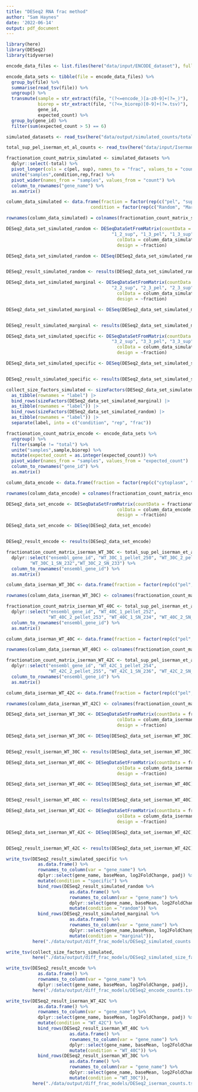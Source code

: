 ```yaml
---
title: "DESeq2 RNA frac method"
author: "Sam Haynes"
date: '2022-06-14'
output: pdf_document
---
```


```r
library(here)
library(DESeq2)
library(tidyverse)

encode_data_files <- list.files(here("data/input/ENCODE_dataset"), full.names = TRUE)

encode_data_sets <- tibble(file = encode_data_files) %>%
  group_by(file) %>%
  summarise(read_tsv(file)) %>%
  ungroup() %>%
  transmute(sample = str_extract(file, "(?<=encode_)[a-z0-9]+(?=_)"),
            biorep = str_extract(file, "(?<=_biorep)[0-9]+(?=.tsv)"),
            gene_id,
            expected_count) %>%
  group_by(gene_id) %>%
  filter(sum(expected_count > 5) == 6)

simulated_datasets <- read_tsv(here("data/output/simulated_counts/total_sup_pel_simulated_noisy_skewed_multi_condition_counts.tsv"))

total_sup_pel_iserman_et_al_counts <- read_tsv(here("data/input/Iserman_et_al_dataset/full_transcript_counts.txt"))
```

```r
fractionation_count_matrix_simulated <- simulated_datasets %>%
  dplyr::select(-total) %>%
  pivot_longer(cols = c(pel, sup), names_to = "frac", values_to = "count")  %>%
  unite("samples",condition,rep,frac) %>%
  pivot_wider(names_from = "samples", values_from = "count") %>%
  column_to_rownames("gene_name") %>%
  as.matrix()

column_data_simulated <- data.frame(fraction = factor(rep(c("pel", "sup"), 9)),
                                condition = factor(rep(c("Random", "Marginal", "Specific"), each = 6)))

rownames(column_data_simulated) = colnames(fractionation_count_matrix_simulated)

DESeq2_data_set_simulated_random <- DESeqDataSetFromMatrix(countData = fractionation_count_matrix_simulated[,c("1_1_pel", "1_1_sup", "1_2_pel",
                                        "1_2_sup", "1_3_pel", "1_3_sup")], 
                                          colData = column_data_simulated[1:6,],
                                          design = ~fraction)

DESeq2_data_set_simulated_random <- DESeq(DESeq2_data_set_simulated_random)


DESeq2_result_simulated_random <- results(DESeq2_data_set_simulated_random)

DESeq2_data_set_simulated_marginal <- DESeqDataSetFromMatrix(countData = fractionation_count_matrix_simulated[,c("2_1_pel", "2_1_sup", "2_2_pel",
                                        "2_2_sup", "2_3_pel", "2_3_sup")], 
                                          colData = column_data_simulated[7:12,],
                                          design = ~fraction)

DESeq2_data_set_simulated_marginal <- DESeq(DESeq2_data_set_simulated_marginal)


DESeq2_result_simulated_marginal <- results(DESeq2_data_set_simulated_marginal)

DESeq2_data_set_simulated_specific <- DESeqDataSetFromMatrix(countData = fractionation_count_matrix_simulated[,c("3_1_pel", "3_1_sup", "3_2_pel",
                                        "3_2_sup", "3_3_pel", "3_3_sup")], 
                                          colData = column_data_simulated[13:18,],
                                          design = ~fraction)

DESeq2_data_set_simulated_specific <- DESeq(DESeq2_data_set_simulated_specific)


DESeq2_result_simulated_specific <- results(DESeq2_data_set_simulated_specific)

collect_size_factors_simulated <- sizeFactors(DESeq2_data_set_simulated_specific) |>
  as_tibble(rownames = "label") |>
  bind_rows(sizeFactors(DESeq2_data_set_simulated_marginal) |>
  as_tibble(rownames = "label")) |>
  bind_rows(sizeFactors(DESeq2_data_set_simulated_random) |>
  as_tibble(rownames = "label")) |>
  separate(label, into = c("condition", "rep", "frac"))
```

```r
fractionation_count_matrix_encode <- encode_data_sets %>%
  ungroup() %>%
  filter(sample != "total") %>%
  unite("samples",sample,biorep) %>%
  mutate(expected_count = as.integer(expected_count)) %>%
  pivot_wider(names_from = "samples", values_from = "expected_count")  %>%
  column_to_rownames("gene_id") %>%
  as.matrix()

column_data_encode <- data.frame(fraction = factor(rep(c("cytoplasm", "nuclear"), each = 2)))

rownames(column_data_encode) = colnames(fractionation_count_matrix_encode)

DESeq2_data_set_encode <- DESeqDataSetFromMatrix(countData = fractionation_count_matrix_encode, 
                                          colData = column_data_encode,
                                          design = ~fraction)

DESeq2_data_set_encode <- DESeq(DESeq2_data_set_encode)


DESeq2_result_encode <- results(DESeq2_data_set_encode)
```

```r
fractionation_count_matrix_iserman_WT_30C <- total_sup_pel_iserman_et_al_counts %>%
  dplyr::select("ensembl_gene_id", "WT_30C_1_pellet_250", "WT_30C_2_pellet_251",
         "WT_30C_1_SN_232","WT_30C_2_SN_233") %>%
  column_to_rownames("ensembl_gene_id") %>%
  as.matrix()

column_data_iserman_WT_30C <- data.frame(fraction = factor(rep(c("pel", "sup"), each = 2)))

rownames(column_data_iserman_WT_30C) <- colnames(fractionation_count_matrix_iserman_WT_30C)

fractionation_count_matrix_iserman_WT_40C <- total_sup_pel_iserman_et_al_counts %>%
  dplyr::select("ensembl_gene_id", "WT_40C_1_pellet_252",
                "WT_40C_2_pellet_253", "WT_40C_1_SN_234", "WT_40C_2_SN_235") %>%
  column_to_rownames("ensembl_gene_id") %>%
  as.matrix()

column_data_iserman_WT_40C <- data.frame(fraction = factor(rep(c("pel", "sup"), each = 2)))

rownames(column_data_iserman_WT_40C) <- colnames(fractionation_count_matrix_iserman_WT_40C)

fractionation_count_matrix_iserman_WT_42C <- total_sup_pel_iserman_et_al_counts %>%
  dplyr::select("ensembl_gene_id", "WT_42C_1_pellet_254",
                "WT_42C_2_pellet_255", "WT_42C_1_SN_236", "WT_42C_2_SN_237") %>%
  column_to_rownames("ensembl_gene_id") %>%
  as.matrix()

column_data_iserman_WT_42C <- data.frame(fraction = factor(rep(c("pel", "sup"), each = 2)))

rownames(column_data_iserman_WT_42C) <- colnames(fractionation_count_matrix_iserman_WT_42C)

DESeq2_data_set_iserman_WT_30C <- DESeqDataSetFromMatrix(countData = fractionation_count_matrix_iserman_WT_30C, 
                                          colData = column_data_iserman_WT_30C,
                                          design = ~fraction)

DESeq2_data_set_iserman_WT_30C <- DESeq(DESeq2_data_set_iserman_WT_30C)


DESeq2_result_iserman_WT_30C <- results(DESeq2_data_set_iserman_WT_30C)

DESeq2_data_set_iserman_WT_40C <- DESeqDataSetFromMatrix(countData = fractionation_count_matrix_iserman_WT_40C, 
                                          colData = column_data_iserman_WT_40C,
                                          design = ~fraction)

DESeq2_data_set_iserman_WT_40C <- DESeq(DESeq2_data_set_iserman_WT_40C)


DESeq2_result_iserman_WT_40C <- results(DESeq2_data_set_iserman_WT_40C)

DESeq2_data_set_iserman_WT_42C <- DESeqDataSetFromMatrix(countData = fractionation_count_matrix_iserman_WT_42C, 
                                          colData = column_data_iserman_WT_42C,
                                          design = ~fraction)

DESeq2_data_set_iserman_WT_42C <- DESeq(DESeq2_data_set_iserman_WT_42C)


DESeq2_result_iserman_WT_42C <- results(DESeq2_data_set_iserman_WT_42C)

```

```r
write_tsv(DESeq2_result_simulated_specific %>%
            as.data.frame() %>%
            rownames_to_column(var = "gene_name") %>%
            dplyr::select(gene_name, baseMean, log2FoldChange, padj) %>%
            mutate(condition = "specific") %>%
            bind_rows(DESeq2_result_simulated_random %>%
                        as.data.frame() %>%
                        rownames_to_column(var = "gene_name") %>%
                        dplyr::select(gene_name, baseMean, log2FoldChange, padj) %>%
                        mutate(condition = "random")) %>%
            bind_rows(DESeq2_result_simulated_marginal %>%
                        as.data.frame() %>%
                        rownames_to_column(var = "gene_name") %>%
                        dplyr::select(gene_name,baseMean, log2FoldChange, padj) %>%
                        mutate(condition = "marginal")),
          here("./data/output/diff_frac_models/DESeq2_simulated_counts.tsv"))

write_tsv(collect_size_factors_simulated,
          here("./data/output/diff_frac_models/DESeq2_simulated_size_factors.tsv"))

write_tsv(DESeq2_result_encode %>%
            as.data.frame() %>%
            rownames_to_column(var = "gene_name") %>%
            dplyr::select(gene_name, baseMean, log2FoldChange, padj),
          here("./data/output/diff_frac_models/DESeq2_encode_counts.tsv"))

write_tsv(DESeq2_result_iserman_WT_42C %>%
            as.data.frame() %>%
            rownames_to_column(var = "gene_name") %>%
            dplyr::select(gene_name, baseMean, log2FoldChange, padj) %>%
            mutate(condition = "WT_42C") %>%
            bind_rows(DESeq2_result_iserman_WT_40C %>%
                        as.data.frame() %>%
                        rownames_to_column(var = "gene_name") %>%
                        dplyr::select(gene_name, baseMean, log2FoldChange, padj)%>%
                        mutate(condition = "WT_40C")) %>%
            bind_rows(DESeq2_result_iserman_WT_30C %>%
                        as.data.frame() %>%
                        rownames_to_column(var = "gene_name") %>%
                        dplyr::select(gene_name, baseMean, log2FoldChange, padj) %>%
                        mutate(condition = "WT_30C")),
          here("./data/output/diff_frac_models/DESeq2_iserman_counts.tsv"))
```

